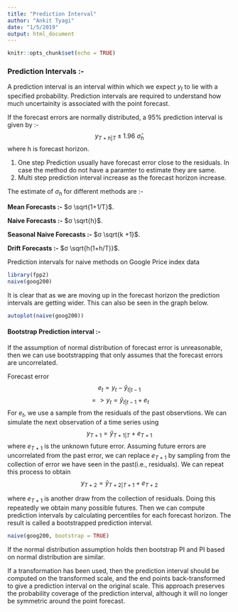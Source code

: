 ```yaml
---
title: "Prediction Interval"
author: "Ankit Tyagi"
date: "1/5/2019"
output: html_document
---
```


```r
knitr::opts_chunk$set(echo = TRUE)
```

### Prediction Intervals :-
A prediction interval is an interval within which we expect $y_t$ to lie with a specified probability. Prediction intervals are required to understand how much uncertainity is associated with the point forecast.

If the forecast errors are normally distributed, a 95% prediction interval is given by :-
$$y_{T+h|T} \pm 1.96\ \hat{σ}_{h}$$
where h is forecast horizon.

1. One step Prediction usually have forecast error close to the residuals. In case the method do not have a paramter to estimate they are same.
2. Multi step prediction interval increase as the forecast horizon increase.

The estimate of $σ_{h}$ for different methods are :-

**Mean Forecasts :-** $σ \sqrt{1+1/T}$.

**Naive Forecasts :-** $σ \sqrt{h}$.

**Seasonal Naive Forecasts :-** $σ \sqrt{k +1}$.

**Drift Forecasts :-** $σ \sqrt{h(1+h/T)}$.

Prediction intervals for naive methods on Google Price index data
```r
library(fpp2)
naive(goog200)
```

It is clear that as we are moving up in the forecast horizon the prediction intervals are getting wider. This can also be seen in the graph below.
```r
autoplot(naive(goog200))
```

#### Bootstrap Prediction interval :- 
If the assumption of normal distribution of forecast error is  unreasonable, then we can use bootstrapping that only assumes that the forecast errors are uncorrelated.

Forecast error 
$$e_t = y_t - \hat{y}_{t|t-1}$$
$$=> y_t = \hat{y}_{t|t-1} + e_t$$
For $e_t$, we use a sample from the residuals of the past observtions.
We can simulate the next observation of a time series using 
$$y_{T+1} = \hat{y}_{T+1|T} + e_{T+1}$$
where $e_{T+1}$ is the unknown future error.
Assuming future errors are uncorrelated from the past error, we can replace $e_{T+1}$  by sampling from the collection of error we have seen in the past(i.e., residuals). We can repeat this process to obtain 
$$y_{T+2} = \hat{y}_{T+2|T+1} + e_{T+2}$$

where $e_{T+1}$ is another draw from the collection of residuals.
Doing this repeatedly we obtain many possible futures. Then we can compute prediction intervals by calculating percentiles for each forecast horizon. The result is called a bootstrapped prediction interval.

```r
naive(goog200, bootstrap = TRUE)
```

If the normal distribution assumption holds then bootstrap PI and PI based on normal distribution are similar.

If a transformation has been used, then the prediction interval should be computed on the transformed scale, and the end points back-transformed to give a prediction interval on the original scale. This approach preserves the probability coverage of the prediction interval, although it will no longer be symmetric around the point forecast.
